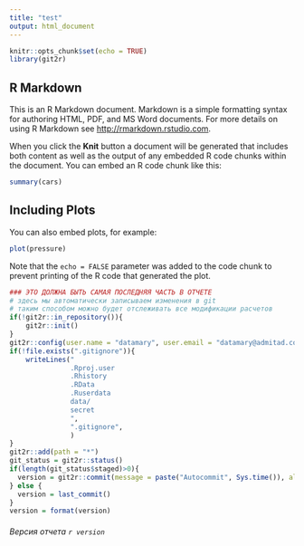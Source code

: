 ```yaml
---
title: "test"
output: html_document
---
```


```r
knitr::opts_chunk$set(echo = TRUE)
library(git2r)
```

## R Markdown

This is an R Markdown document. Markdown is a simple formatting syntax for authoring HTML, PDF, and MS Word documents. For more details on using R Markdown see <http://rmarkdown.rstudio.com>.

When you click the **Knit** button a document will be generated that includes both content as well as the output of any embedded R code chunks within the document. You can embed an R code chunk like this:

```r
summary(cars)
```

## Including Plots

You can also embed plots, for example:

```r
plot(pressure)
```

Note that the `echo = FALSE` parameter was added to the code chunk to prevent printing of the R code that generated the plot.


```r
### ЭТО ДОЛЖНА БЫТЬ САМАЯ ПОСЛЕДНЯЯ ЧАСТЬ В ОТЧЕТЕ 
# здесь мы автоматически записываем изменения в git
# таким способом можно будет отслеживать все модификации расчетов
if(!git2r::in_repository()){
    git2r::init()
}
git2r::config(user.name = "datamary", user.email = "datamary@admitad.com")
if(!file.exists(".gitignore")){
    writeLines("
               .Rproj.user
               .Rhistory
               .RData
               .Ruserdata
               data/
               secret
               ",
               ".gitignore",
               )
}
git2r::add(path = "*")
git_status = git2r::status()
if(length(git_status$staged)>0){
  version = git2r::commit(message = paste("Autocommit", Sys.time()), all = TRUE)
} else {
  version = last_commit()
}
version = format(version)
```



###### Версия отчета `r version`
